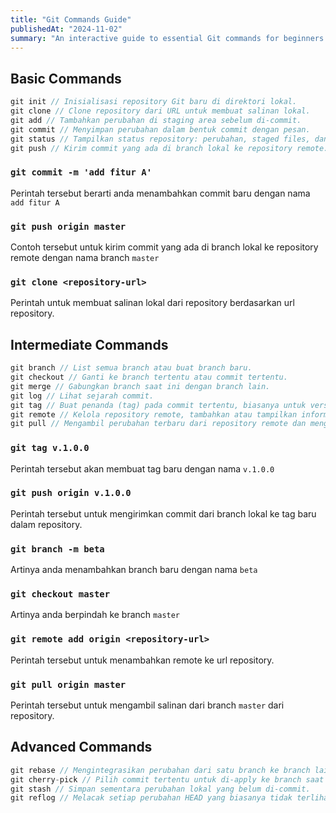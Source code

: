 ```yaml
---
title: "Git Commands Guide"
publishedAt: "2024-11-02"
summary: "An interactive guide to essential Git commands for beginners to advanced users."
---
```


## Basic Commands

```jsx
git init // Inisialisasi repository Git baru di direktori lokal.
git clone // Clone repository dari URL untuk membuat salinan lokal.
git add // Tambahkan perubahan di staging area sebelum di-commit.
git commit // Menyimpan perubahan dalam bentuk commit dengan pesan.
git status // Tampilkan status repository: perubahan, staged files, dan branch aktif.
git push // Kirim commit yang ada di branch lokal ke repository remote.
```

### `git commit -m 'add fitur A'`

Perintah tersebut berarti anda menambahkan commit baru dengan nama `add fitur A`

### `git push origin master`

Contoh tersebut untuk kirim commit yang ada di branch lokal ke repository remote dengan nama branch `master`

### `git clone <repository-url>`

Perintah untuk membuat salinan lokal dari repository berdasarkan url repository.

## Intermediate Commands

```jsx
git branch // List semua branch atau buat branch baru.
git checkout // Ganti ke branch tertentu atau commit tertentu.
git merge // Gabungkan branch saat ini dengan branch lain.
git log // Lihat sejarah commit.
git tag // Buat penanda (tag) pada commit tertentu, biasanya untuk versi rilis.
git remote // Kelola repository remote, tambahkan atau tampilkan informasi remote.
git pull // Mengambil perubahan terbaru dari repository remote dan menggabungkannya dengan branch lokal.
```

### `git tag v.1.0.0`

Perintah tersebut akan membuat tag baru dengan nama `v.1.0.0`

### `git push origin v.1.0.0`

Perintah tersebut untuk mengirimkan commit dari branch lokal ke tag baru dalam repository.

### `git branch -m beta`

Artinya anda menambahkan branch baru dengan nama `beta`

### `git checkout master`

Artinya anda berpindah ke branch `master`

### `git remote add origin <repository-url>`

Perintah tersebut untuk menambahkan remote ke url repository.

### `git pull origin master`

Perintah tersebut untuk mengambil salinan dari branch `master` dari repository.

## Advanced Commands

```jsx
git rebase // Mengintegrasikan perubahan dari satu branch ke branch lain tanpa membuat commit baru.
git cherry-pick // Pilih commit tertentu untuk di-apply ke branch saat ini.
git stash // Simpan sementara perubahan lokal yang belum di-commit.
git reflog // Melacak setiap perubahan HEAD yang biasanya tidak terlihat di git log.
```
